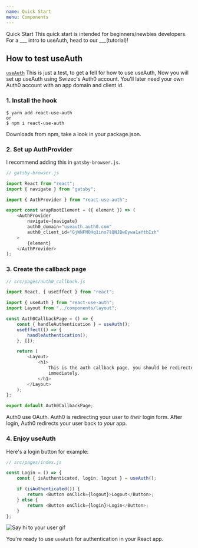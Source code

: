 ```yaml
---
name: Quick Start
menu: Components
---
```


Quick Start
This quick start is intended for beginners/newbies developers. For a ___ intro to useAuth, head to our ___(tutorial)!


## How to test useAuth

[`useAuth`](https://github.com/Swizec/useAuth)
This is just a test, to get a fell for how to use useAuth,
Now you will set up useAuth using Swizec's Auth0 account.
You'll later need your own Auth0 account with an app domain and client id.

### 1. Install the hook

```
$ yarn add react-use-auth
or
$ npm i react-use-auth
```

Downloads from npm, take a look in your package.json.

### 2. Set up AuthProvider


I recommend adding this in `gatsby-browser.js`.


```javascript
// gatsby-browser.js

import React from "react";
import { navigate } from "gatsby";

import { AuthProvider } from "react-use-auth";

export const wrapRootElement = ({ element }) => (
    <AuthProvider
        navigate={navigate}
        auth0_domain="useauth.auth0.com"
        auth0_client_id="GjWNFNOHq1ino7lQNJBwEywa1aYtbIzh"
    >
        {element}
    </AuthProvider>
);
```

### 3. Create the callback page


```javascript
// src/pages/auth0_callback.js

import React, { useEffect } from "react";

import { useAuth } from "react-use-auth";
import Layout from "../components/layout";

const Auth0CallbackPage = () => {
    const { handleAuthentication } = useAuth();
    useEffect(() => {
        handleAuthentication();
    }, []);

    return (
        <Layout>
            <h1>
                This is the auth callback page, you should be redirected
                immediately.
            </h1>
        </Layout>
    );
};

export default Auth0CallbackPage;
```
Auth0 use OAuth. Auth0 is redirecting your user to _their_ login form. After login, Auth0 redirects your user back to _your_ app.

### 4. Enjoy useAuth


Here's a login button for example:

```javascript
// src/pages/index.js

const Login = () => {
    const { isAuthenticated, login, logout } = useAuth();

    if (isAuthenticated()) {
        return <Button onClick={logout}>Logout</Button>;
    } else {
        return <Button onClick={login}>Login</Button>;
    }
};
```



![Say hi to your user gif](https://camo.githubusercontent.com/e5f8a596e3406a7129d347b2cc6bbe4a3e76da02/68747470733a2f2f692e696d6775722e636f6d2f4b756e45656d4e2e676966)



You're ready to use `useAuth` for authentication in your React app.